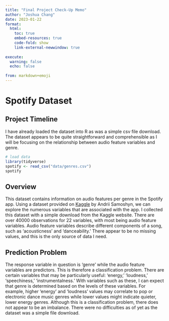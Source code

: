 ```yaml
---
title: "Final Project Check-Up Memo"
author: "Joshua Chang"
date: 2023-01-22
format:
  html:
    toc: true
    embed-resources: true
    code-fold: show
    link-external-newwindow: true
    
execute:
  warning: false
  echo: false
  
from: markdown+emoji 
---
```


# Spotify Dataset

## Project Timeline

I have already loaded the dataset into R as was a simple csv file download. The dataset appears to be quite straightforward and comprehensible as I will be focusing on the relationship between audio feature variables and genre.

```r
# load data
library(tidyverse)
spotify <- read_csv("data/genres.csv")
spotify
```

## Overview

This dataset contains information on audio features per genre in the Spotify app. Using a dataset provided on [Kaggle](https://www.kaggle.com/datasets/mrmorj/dataset-of-songs-in-spotify?resource=download) by Andrii Samoshyn, we can explore the numerous variables that are associated with the app. I collected this dataset with a simple download from the Kaggle website. There are over 40000 observations for 22 variables, with most being audio feature variables. Audio feature variables describe different components of a song, such as 'acousticness' and 'danceability.' There appear to be no missing values, and this is the only source of data I need.

## Prediction Problem

The response variable in question is 'genre' while the audio feature variables are predictors. This is therefore a classification problem. There are certain variables that may be particularly useful: 'energy,' 'loudness,' 'speechiness,' 'instrumentalness.' With variables such as these, I can expect that genre is determined based on the levels of these variables. For example, higher 'energy' and 'loudness' values may correlate to pop or electronic dance music genres while lower values might indicate quieter, lower energy genres. Although this is a classification problem, there does not appear to be an imbalance. There were no difficulties as of yet as the dataset was a simple file download.
